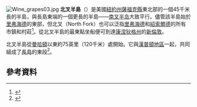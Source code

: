 {{coord|40|58|03|N|72|37|12|W|source:kolossus-frwiki|display=title}}
{{紐約長島}}[[File:Wine_grapes03.jpg|thumb]]
'''北叉半島'''（{{lang-en|North Fork}}）是美國[[纽约州|紐約州]][[蘇福克縣_(紐約州)|薩福克縣]]東北部的一個45千米長的半島，與長島東端的一個更長的半島——[[南叉半島|南叉半岛]]大致平行。儘管該半島始於[[河頭鎮_(紐約州)|里弗海德]]的東部，但北叉（North Fork）也可以泛指[[河頭鎮_(紐約州)|里弗海德]]和[[紹索爾德_(紐約州)|紹索爾德]]的所有市鎮和村莊<ref>{{Cite web |url=http://www.northfork.org/ |title=See the North Fork Promotional Council: http://www.northfork.org/ |accessdate=2020-10-29 |archive-date=2013-01-01 |archive-url=https://web.archive.org/web/20130101132116/http://www.northfork.org/ |dead-url=no }}</ref>。從北叉半島的最東點坐船便可到達[[康涅狄格州|康涅狄格州]]的[[新倫敦縣_(康涅狄格州)|新倫敦]]。

北叉半島從[[曼哈頓|曼哈頓]]以東約75英里（120千米）處開始。它與[[漢普頓地區|漢普頓地區]]一起，共同組成了[[長島|長島]]的東段<ref>{{Cite web |url=http://www.cnn.com/2009/TRAVEL/getaways/09/09/long.island.wineries/index.html |title=存档副本 |access-date=2020-10-29 |archive-date=2020-11-01 |archive-url=https://web.archive.org/web/20201101165231/http://www.cnn.com/2009/TRAVEL/getaways/09/09/long.island.wineries/index.html |dead-url=no }}</ref>。

==參考資料==
{{reflist}}